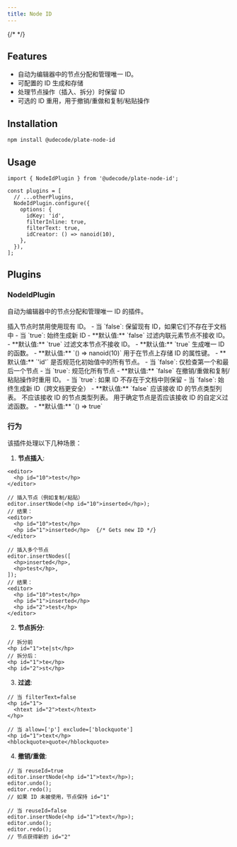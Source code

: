 ```yaml
---
title: Node ID
---
```


{/* <ComponentPreview name="playground-demo" id="node-id" /> */}

<PackageInfo>

## Features

- 自动为编辑器中的节点分配和管理唯一 ID。
- 可配置的 ID 生成和存储
- 处理节点操作（插入、拆分）时保留 ID
- 可选的 ID 重用，用于撤销/重做和复制/粘贴操作

</PackageInfo>

## Installation

```bash
npm install @udecode/plate-node-id
```

## Usage

```tsx
import { NodeIdPlugin } from '@udecode/plate-node-id';
```

```tsx
const plugins = [
  // ...otherPlugins,
  NodeIdPlugin.configure({
    options: {
      idKey: 'id',
      filterInline: true,
      filterText: true,
      idCreator: () => nanoid(10),
    },
  }),
];
```

## Plugins

### NodeIdPlugin

自动为编辑器中的节点分配和管理唯一 ID 的插件。

<APIOptions>
<APIItem name="disableInsertOverrides" type="boolean" optional>
  插入节点时禁用使用现有 ID。
  - 当 `false`: 保留现有 ID，如果它们不存在于文档中
  - 当 `true`: 始终生成新 ID
  - **默认值:** `false`
</APIItem>

<APIItem name="filterInline" type="boolean" optional>
  过滤内联元素节点不接收 ID。
  - **默认值:** `true`
</APIItem>

<APIItem name="filterText" type="boolean" optional>
  过滤文本节点不接收 ID。
  - **默认值:** `true`
</APIItem>

<APIItem name="idCreator" type="() => any" optional>
  生成唯一 ID 的函数。
  - **默认值:** `() => nanoid(10)`
</APIItem>

<APIItem name="idKey" type="string" optional>
  用于在节点上存储 ID 的属性键。
  - **默认值:** `'id'`
</APIItem>

<APIItem name="normalizeInitialValue" type="boolean" optional>
  是否规范化初始值中的所有节点。
  - 当 `false`: 仅检查第一个和最后一个节点
  - 当 `true`: 规范化所有节点
  - **默认值:** `false`
</APIItem>

<APIItem name="reuseId" type="boolean" optional>
  在撤销/重做和复制/粘贴操作时重用 ID。
  - 当 `true`: 如果 ID 不存在于文档中则保留
  - 当 `false`: 始终生成新 ID（跨文档更安全）
  - **默认值:** `false`
</APIItem>

<APIItem name="allow" type="string[]" optional>
  应该接收 ID 的节点类型列表。
</APIItem>

<APIItem name="exclude" type="string[]" optional>
  不应该接收 ID 的节点类型列表。
</APIItem>

<APIItem name="filter" type="(node: TNodeEntry) => boolean" optional>
  用于确定节点是否应该接收 ID 的自定义过滤函数。
  - **默认值:** `() => true`
</APIItem>
</APIOptions>

### 行为

该插件处理以下几种场景：

1. **节点插入**:
```tsx
<editor>
  <hp id="10">test</hp>
</editor>

// 插入节点（例如复制/粘贴）
editor.insertNode(<hp id="10">inserted</hp>);
// 结果：
<editor>
  <hp id="10">test</hp>
  <hp id="1">inserted</hp>  {/* Gets new ID */}
</editor>

// 插入多个节点
editor.insertNodes([
  <hp>inserted</hp>,
  <hp>test</hp>,
]);
// 结果：
<editor>
  <hp id="10">test</hp>
  <hp id="1">inserted</hp>  
  <hp id="2">test</hp>      
</editor>
```

2. **节点拆分**:
```tsx
// 拆分前
<hp id="1">te|st</hp>
// 拆分后：
<hp id="1">te</hp>
<hp id="2">st</hp>
```

3. **过滤**:
```tsx
// 当 filterText=false
<hp id="1">
  <htext id="2">text</htext>
</hp>

// 当 allow=['p'] exclude=['blockquote']
<hp id="1">text</hp>
<hblockquote>quote</hblockquote>
```

4. **撤销/重做**:
```tsx
// 当 reuseId=true
editor.insertNode(<hp id="1">text</hp>);
editor.undo();
editor.redo();
// 如果 ID 未被使用，节点保持 id="1"

// 当 reuseId=false
editor.insertNode(<hp id="1">text</hp>);
editor.undo();
editor.redo();
// 节点获得新的 id="2"
```